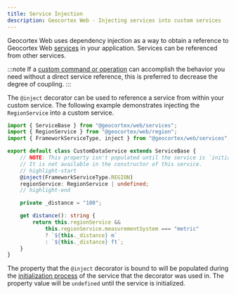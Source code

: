 ```yaml
---
title: Service Injection
description: Geocortex Web - Injecting services into custom services
---
```



Geocortex Web uses dependency injection as a way to obtain a reference to Geocortex Web [services](sdk-services-overview.mdx) in your application. Services can be referenced from other services.

:::note
If a [custom command or operation](sdk-services-commands-operations.mdx#implementing-commands-and-operations) can accomplish the behavior you need without a direct service reference, this is preferred to decrease the degree of coupling.
:::

The `@inject` decorator can be used to reference a service from within your custom service. The following example demonstrates injecting the `RegionService` into a custom service.

```ts
import { ServiceBase } from "@geocortex/web/services";
import { RegionService } from "@geocortex/web/region";
import { FrameworkServiceType, inject } from "@geocortex/web/services";

export default class CustomDataService extends ServiceBase {
    // NOTE: This property isn't populated until the service is `initialized`.
    // It is not available in the constructor of this service.
    // highlight-start
    @inject(FrameworkServiceType.REGION)
    regionService: RegionService | undefined;
    // highlight-end

    private _distance = "100";

    get distance(): string {
        return this.regionService &&
            this.regionService.measurementSystem === "metric"
            ? `${this._distance} m`
            : `${this._distance} ft`;
    }
}
```

The property that the `@inject` decorator is bound to will be populated during the [initialization process](sdk-component-reference.mdx#initialization-and-teardown) of the service that the decorator was used in. The property value will be `undefined` until the service is initialized.
